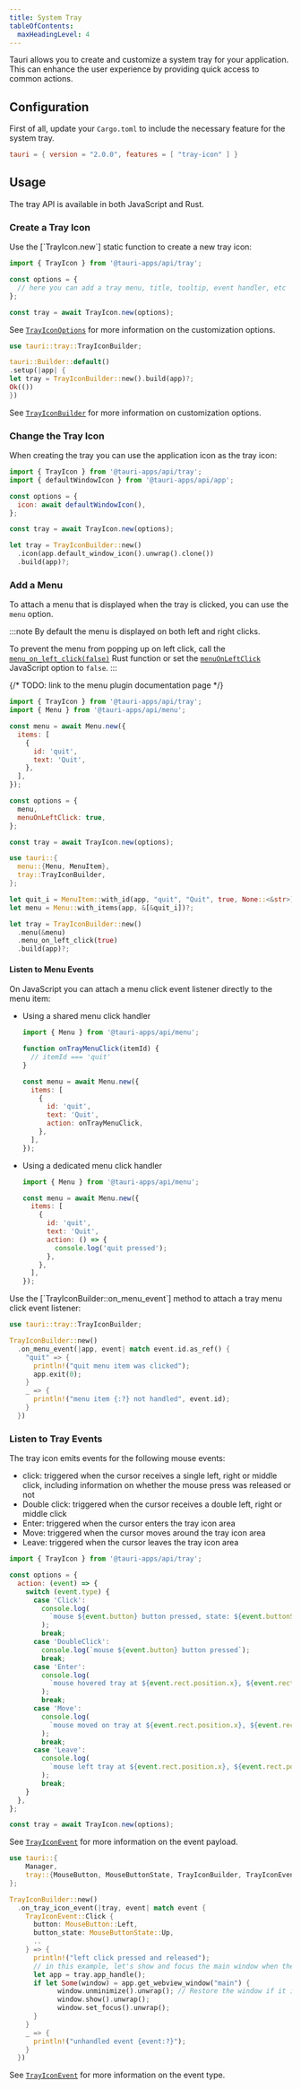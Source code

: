 ```yaml
---
title: System Tray
tableOfContents:
  maxHeadingLevel: 4
---
```



Tauri allows you to create and customize a system tray for your application.
This can enhance the user experience by providing quick access to common actions.

## Configuration

First of all, update your `Cargo.toml` to include the necessary feature for the system tray.

```toml title="src-tauri/Cargo.toml"
tauri = { version = "2.0.0", features = [ "tray-icon" ] }
```

## Usage

The tray API is available in both JavaScript and Rust.

### Create a Tray Icon

<Tabs synckey="language">
<TabItem label="JavaScript">
Use the [`TrayIcon.new`] static function to create a new tray icon:

```javascript
import { TrayIcon } from '@tauri-apps/api/tray';

const options = {
  // here you can add a tray menu, title, tooltip, event handler, etc
};

const tray = await TrayIcon.new(options);
```

See [`TrayIconOptions`] for more information on the customization options.

</TabItem>

<TabItem label="Rust">

```rust
use tauri::tray::TrayIconBuilder;

tauri::Builder::default()
.setup(|app| {
let tray = TrayIconBuilder::new().build(app)?;
Ok(())
})

```

See [`TrayIconBuilder`] for more information on customization options.

</TabItem>
</Tabs>

### Change the Tray Icon

When creating the tray you can use the application icon as the tray icon:

<Tabs syncKey="lang">
<TabItem label="JavaScript">

```javascript
import { TrayIcon } from '@tauri-apps/api/tray';
import { defaultWindowIcon } from '@tauri-apps/api/app';

const options = {
  icon: await defaultWindowIcon(),
};

const tray = await TrayIcon.new(options);
```

</TabItem>

<TabItem label="Rust">

```rust
let tray = TrayIconBuilder::new()
  .icon(app.default_window_icon().unwrap().clone())
  .build(app)?;
```

</TabItem>
</Tabs>

### Add a Menu

To attach a menu that is displayed when the tray is clicked, you can use the `menu` option.

:::note
By default the menu is displayed on both left and right clicks.

To prevent the menu from popping up on left click, call the [`menu_on_left_click(false)`][TrayIconBuilder::menu_on_left_click] Rust function
or set the [`menuOnLeftClick`] JavaScript option to `false`.
:::

{/* TODO: link to the menu plugin documentation page */}

<Tabs syncKey="lang">
<TabItem label="JavaScript">

```javascript
import { TrayIcon } from '@tauri-apps/api/tray';
import { Menu } from '@tauri-apps/api/menu';

const menu = await Menu.new({
  items: [
    {
      id: 'quit',
      text: 'Quit',
    },
  ],
});

const options = {
  menu,
  menuOnLeftClick: true,
};

const tray = await TrayIcon.new(options);
```

</TabItem>

<TabItem label="Rust">

```rust
use tauri::{
  menu::{Menu, MenuItem},
  tray::TrayIconBuilder,
};

let quit_i = MenuItem::with_id(app, "quit", "Quit", true, None::<&str>)?;
let menu = Menu::with_items(app, &[&quit_i])?;

let tray = TrayIconBuilder::new()
  .menu(&menu)
  .menu_on_left_click(true)
  .build(app)?;
```

</TabItem>
</Tabs>

#### Listen to Menu Events

<Tabs syncKey="lang">
<TabItem label="JavaScript">
On JavaScript you can attach a menu click event listener directly to the menu item:

- Using a shared menu click handler

  ```javascript
  import { Menu } from '@tauri-apps/api/menu';

  function onTrayMenuClick(itemId) {
    // itemId === 'quit'
  }

  const menu = await Menu.new({
    items: [
      {
        id: 'quit',
        text: 'Quit',
        action: onTrayMenuClick,
      },
    ],
  });
  ```

- Using a dedicated menu click handler

  ```javascript
  import { Menu } from '@tauri-apps/api/menu';

  const menu = await Menu.new({
    items: [
      {
        id: 'quit',
        text: 'Quit',
        action: () => {
          console.log('quit pressed');
        },
      },
    ],
  });
  ```

</TabItem>

<TabItem label="Rust">
Use the [`TrayIconBuilder::on_menu_event`] method to attach a tray menu click event listener:

```rust
use tauri::tray::TrayIconBuilder;

TrayIconBuilder::new()
  .on_menu_event(|app, event| match event.id.as_ref() {
    "quit" => {
      println!("quit menu item was clicked");
      app.exit(0);
    }
    _ => {
      println!("menu item {:?} not handled", event.id);
    }
  })
```

</TabItem>
</Tabs>

### Listen to Tray Events

The tray icon emits events for the following mouse events:

- click: triggered when the cursor receives a single left, right or middle click, including information on whether the mouse press was released or not
- Double click: triggered when the cursor receives a double left, right or middle click
- Enter: triggered when the cursor enters the tray icon area
- Move: triggered when the cursor moves around the tray icon area
- Leave: triggered when the cursor leaves the tray icon area

<Tabs>
<TabItem label="JavaScript">

```javascript
import { TrayIcon } from '@tauri-apps/api/tray';

const options = {
  action: (event) => {
    switch (event.type) {
      case 'Click':
        console.log(
          `mouse ${event.button} button pressed, state: ${event.buttonState}`
        );
        break;
      case 'DoubleClick':
        console.log(`mouse ${event.button} button pressed`);
        break;
      case 'Enter':
        console.log(
          `mouse hovered tray at ${event.rect.position.x}, ${event.rect.position.y}`
        );
        break;
      case 'Move':
        console.log(
          `mouse moved on tray at ${event.rect.position.x}, ${event.rect.position.y}`
        );
        break;
      case 'Leave':
        console.log(
          `mouse left tray at ${event.rect.position.x}, ${event.rect.position.y}`
        );
        break;
    }
  },
};

const tray = await TrayIcon.new(options);
```

See [`TrayIconEvent`][js TrayIconEvent] for more information on the event payload.

</TabItem>

<TabItem label="Rust">

```rust
use tauri::{
    Manager,
    tray::{MouseButton, MouseButtonState, TrayIconBuilder, TrayIconEvent}
};

TrayIconBuilder::new()
  .on_tray_icon_event(|tray, event| match event {
    TrayIconEvent::Click {
      button: MouseButton::Left,
      button_state: MouseButtonState::Up,
      ..
    } => {
      println!("left click pressed and released");
      // in this example, let's show and focus the main window when the tray is clicked
      let app = tray.app_handle();
      if let Some(window) = app.get_webview_window("main") {
            window.unminimize().unwrap(); // Restore the window if it is minimized
            window.show().unwrap();
            window.set_focus().unwrap();
      }
    }
    _ => {
      println!("unhandled event {event:?}");
    }
  })
```

See [`TrayIconEvent`][rust TrayIconEvent] for more information on the event type.

</TabItem>
</Tabs>

[`TrayIcon.new`]: /reference/javascript/api/namespacetray/#new
[`TrayIconOptions`]: /reference/javascript/api/namespacetray/#trayiconoptions
[`TrayIconBuilder`]: https://docs.rs/tauri/2.0.0/tauri/tray/struct.TrayIconBuilder.html
[TrayIconBuilder::menu_on_left_click]: https://docs.rs/tauri/2.0.0/tauri/tray/struct.TrayIconBuilder.html#method.menu_on_left_click
[`menuOnLeftClick`]: /reference/javascript/api/namespacetray/#properties-1
[`TrayIconBuilder::on_menu_event`]: https://docs.rs/tauri/2.0.0/tauri/tray/struct.TrayIconBuilder.html#method.on_menu_event
[js TrayIconEvent]: /reference/javascript/api/namespacetray/#trayiconevent
[rust TrayIconEvent]: https://docs.rs/tauri/2.0.0/tauri/tray/enum.TrayIconEvent.html
